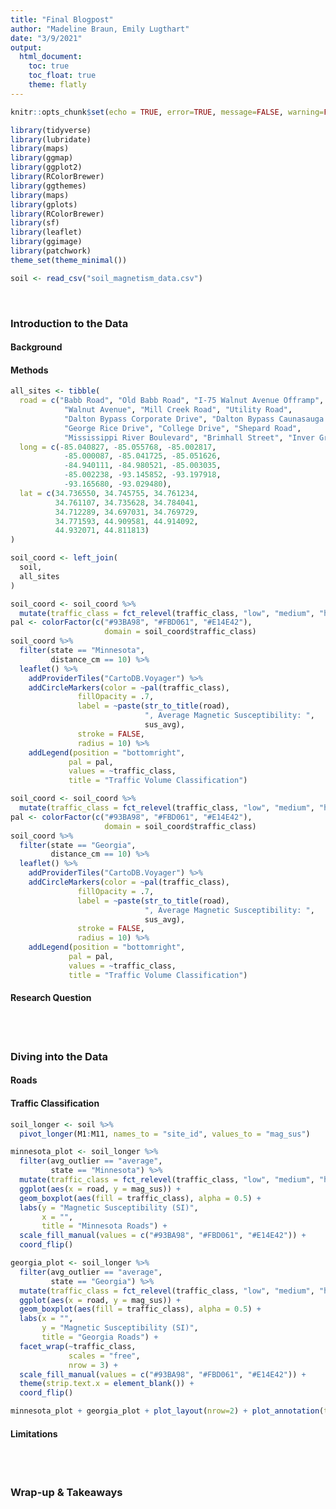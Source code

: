 ```yaml
---
title: "Final Blogpost"
author: "Madeline Braun, Emily Lugthart"
date: "3/9/2021"
output: 
  html_document:
    toc: true
    toc_float: true
    theme: flatly
---
```


```r
knitr::opts_chunk$set(echo = TRUE, error=TRUE, message=FALSE, warning=FALSE)
```

```r
library(tidyverse)
library(lubridate)
library(maps)
library(ggmap)
library(ggplot2)
library(RColorBrewer)
library(ggthemes)
library(maps)          
library(gplots)        
library(RColorBrewer)  
library(sf)            
library(leaflet)       
library(ggimage)
library(patchwork)
theme_set(theme_minimal())
```

```r
soil <- read_csv("soil_magnetism_data.csv")
```

\

### Introduction to the Data

#### Background

#### Methods


```r
all_sites <- tibble(
  road = c("Babb Road", "Old Babb Road", "I-75 Walnut Avenue Offramp",
            "Walnut Avenue", "Mill Creek Road", "Utility Road",
            "Dalton Bypass Corporate Drive", "Dalton Bypass Caunasauga Drive",
            "George Rice Drive", "College Drive", "Shepard Road", 
            "Mississippi River Boulevard", "Brimhall Street", "Inver Grove Trail"),
  long = c(-85.040827, -85.055768, -85.002817,
            -85.000087, -85.041725, -85.051626,
            -84.940111, -84.980521, -85.003035,
            -85.002238, -93.145852, -93.197918, 
            -93.165680, -93.029480),
  lat = c(34.736550, 34.745755, 34.761234,
          34.761107, 34.735628, 34.784041,
          34.712289, 34.697031, 34.769729,
          34.771593, 44.909581, 44.914092, 
          44.932071, 44.811813)
)
```

```r
soil_coord <- left_join(
  soil,
  all_sites
)
```

```r
soil_coord <- soil_coord %>% 
  mutate(traffic_class = fct_relevel(traffic_class, "low", "medium", "high"))
pal <- colorFactor(c("#93BA98", "#FBD061", "#E14E42"), 
                     domain = soil_coord$traffic_class)
soil_coord %>% 
  filter(state == "Minnesota", 
         distance_cm == 10) %>%
  leaflet() %>% 
    addProviderTiles("CartoDB.Voyager") %>% 
    addCircleMarkers(color = ~pal(traffic_class),
               fillOpacity = .7,
               label = ~paste(str_to_title(road),
                              ", Average Magnetic Susceptibility: ",
                              sus_avg),
               stroke = FALSE,
               radius = 10) %>% 
    addLegend(position = "bottomright",
             pal = pal, 
             values = ~traffic_class,
             title = "Traffic Volume Classification")
```


```r
soil_coord <- soil_coord %>% 
  mutate(traffic_class = fct_relevel(traffic_class, "low", "medium", "high"))
pal <- colorFactor(c("#93BA98", "#FBD061", "#E14E42"), 
                     domain = soil_coord$traffic_class)
soil_coord %>% 
  filter(state == "Georgia", 
         distance_cm == 10) %>%
  leaflet() %>% 
    addProviderTiles("CartoDB.Voyager") %>% 
    addCircleMarkers(color = ~pal(traffic_class),
               fillOpacity = .7,
               label = ~paste(str_to_title(road),
                              ", Average Magnetic Susceptibility: ",
                              sus_avg),
               stroke = FALSE,
               radius = 10) %>% 
    addLegend(position = "bottomright",
             pal = pal, 
             values = ~traffic_class,
             title = "Traffic Volume Classification")
```


#### Research Question


\
\


### Diving into the Data

#### Roads

#### Traffic Classification


```r
soil_longer <- soil %>% 
  pivot_longer(M1:M11, names_to = "site_id", values_to = "mag_sus")
```

```r
minnesota_plot <- soil_longer %>% 
  filter(avg_outlier == "average",
         state == "Minnesota") %>% 
  mutate(traffic_class = fct_relevel(traffic_class, "low", "medium", "high")) %>%
  ggplot(aes(x = road, y = mag_sus)) +
  geom_boxplot(aes(fill = traffic_class), alpha = 0.5) +
  labs(y = "Magnetic Susceptibility (SI)",
       x = "",
       title = "Minnesota Roads") +
  scale_fill_manual(values = c("#93BA98", "#FBD061", "#E14E42")) +
  coord_flip()
```

```r
georgia_plot <- soil_longer %>% 
  filter(avg_outlier == "average",
         state == "Georgia") %>% 
  mutate(traffic_class = fct_relevel(traffic_class, "low", "medium", "high")) %>%
  ggplot(aes(x = road, y = mag_sus)) +
  geom_boxplot(aes(fill = traffic_class), alpha = 0.5) +
  labs(x = "",
       y = "Magnetic Susceptibility (SI)",
       title = "Georgia Roads") +
  facet_wrap(~traffic_class, 
             scales = "free",
             nrow = 3) + 
  scale_fill_manual(values = c("#93BA98", "#FBD061", "#E14E42")) +
  theme(strip.text.x = element_blank()) +
  coord_flip()
```

```r
minnesota_plot + georgia_plot + plot_layout(nrow=2) + plot_annotation(title = "Magnetic Susceptibility of Roadside Soils", subtitle = "By Traffic Volume Type")
```



#### Limitations

\
\


### Wrap-up & Takeaways








